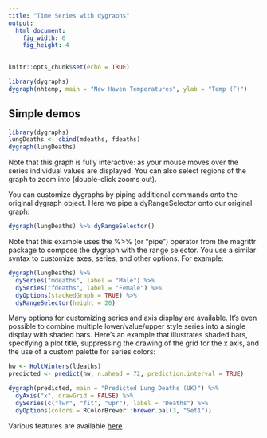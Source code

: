 ```yaml
---
title: "Time Series with dygraphs"
output:
  html_document:
    fig_width: 6
    fig_height: 4
---
```



```r
knitr::opts_chunk$set(echo = TRUE)
```


```r
library(dygraphs)
dygraph(nhtemp, main = "New Haven Temperatures", ylab = "Temp (F)") 
```


## Simple demos

```r
library(dygraphs)
lungDeaths <- cbind(mdeaths, fdeaths)
dygraph(lungDeaths)
```


Note that this graph is fully interactive: as your mouse moves over the series individual values are displayed. You can also select regions of the graph to zoom into (double-click zooms out).

You can customize dygraphs by piping additional commands onto the original dygraph object. Here we pipe a dyRangeSelector onto our original graph:

```r
dygraph(lungDeaths) %>% dyRangeSelector()
```


Note that this example uses the %>% (or “pipe”) operator from the magrittr package to compose the dygraph with the range selector. You use a similar syntax to customize axes, series, and other options. For example:

```r
dygraph(lungDeaths) %>%
  dySeries("mdeaths", label = "Male") %>%
  dySeries("fdeaths", label = "Female") %>%
  dyOptions(stackedGraph = TRUE) %>%
  dyRangeSelector(height = 20)
```

Many options for customizing series and axis display are available. It’s even possible to combine multiple lower/value/upper style series into a single display with shaded bars. Here’s an example that illustrates shaded bars, specifying a plot title, suppressing the drawing of the grid for the x axis, and the use of a custom palette for series colors:


```r
hw <- HoltWinters(ldeaths)
predicted <- predict(hw, n.ahead = 72, prediction.interval = TRUE)

dygraph(predicted, main = "Predicted Lung Deaths (UK)") %>%
  dyAxis("x", drawGrid = FALSE) %>%
  dySeries(c("lwr", "fit", "upr"), label = "Deaths") %>%
  dyOptions(colors = RColorBrewer::brewer.pal(3, "Set1"))
```

Various features are available [here](http://rstudio.github.io/dygraphs/index.html)